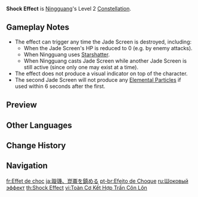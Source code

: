 {{Constellation Infobox
|image       = Constellation Shock Effect.png
|description = When [[Jade Screen]] is shattered, its CD will reset.<br>Can occur once every 6s.
|level       = 2
|character   = Ningguang
|utility1    = Cooldown Reset
}}
'''Shock Effect''' is [[Ningguang]]'s Level 2 [[Constellation]].

==Gameplay Notes==
* The effect can trigger any time the Jade Screen is destroyed, including:
** When the Jade Screen's HP is reduced to 0 (e.g. by enemy attacks).
** When Ningguang uses [[Starshatter]].
** When Ningguang casts Jade Screen while another Jade Screen is still active (since only one may exist at a time).
* The effect does not produce a visual indicator on top of the character.
* The second Jade Screen will not produce any [[Energy|Elemental Particles]] if used within 6 seconds after the first.

==Preview==
{{Preview
|file    = Constellation Shock Effect
}}

==Other Languages==
{{Other Languages
|en      = Shock Effect
|zhs     = 璇玑合璧镇昆仑
|zhs_rm  = Xuánjī Hébì Zhèn Kūnlún
|zht     = 璇璣合璧鎮昆侖
|zht_rm  = Xuánjī Hébì Zhèn Kūnlún
|zh_tl   = 
|ja      = 璇璣、崑崙を鎮める
|ja_rm   = Senki, Konron wo Shizumeru
|ja_tl   = Beautiful Jade, Appease {{w|Kunlun (mythology)|Kunlun}}
|ko      = 곤륜을 억누르는 선기
|ko_rm   = Gonryun-eul Eoknureuneun Seongi
|ko_tl   = Armillary Sphere Which Suppress Kunlun
|ko_note = In the past, {{ko|선기(璇璣)}} also meant "Armillary Sphere" and "Alpha Ursae Majoris (Dubhe)" to "Delta Ursae Majoris (Megrez)."
|es      = Efecto choque
|es_tl   = Shock Effect
|fr      = Effet de choc
|fr_tl   = Shock Effect
|ru      = Шоковый эффект
|ru_tl   = Shock Effect
|th      = Shock Effect
|vi      = Toàn Cơ Kết Hợp Trấn Côn Lôn
|vi_tl   = 
|de      = Erschütterung
|de_tl   = Tremor
|id      = Shock Effect
|pt      = Efeito de Choque
|pt_tl   = Shock Effect
|tr      = Şok Etkisi
|tr_tl   = Shock Effect
|it      = Effetto shock
|it_tl   = Shock Effect
}}

==Change History==
{{Change History|1.0}}

==Navigation==
{{Talent Navbox|Ningguang}}

[[fr:Effet de choc]]
[[ja:璇璣、崑崙を鎮める]]
[[pt-br:Efeito de Choque]]
[[ru:Шоковый эффект]]
[[th:Shock Effect]]
[[vi:Toàn Cơ Kết Hợp Trấn Côn Lôn]]